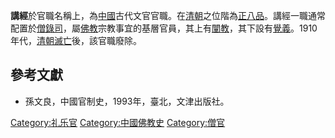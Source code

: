 '''講經'''於官職名稱上，為[[中國|中國]]古代文官官職。在[[清朝|清朝]]之位階為[[正八品|正八品]]。講經一職通常配置於[[僧錄司|僧錄司]]，屬[[佛教|佛教]]宗教事宜的基層官員，其上有[[闡教|闡教]]，其下設有[[覺義|覺義]]。1910年代，[[清朝滅亡|清朝滅亡]]後，該官職廢除。

==參考文獻==
*孫文良，中國官制史，1993年，臺北，文津出版社。 

{{Government-official-hist-stub}}
[[Category:礼乐官|Category:礼乐官]]
[[Category:中國佛教史|Category:中國佛教史]]
[[Category:僧官|Category:僧官]]